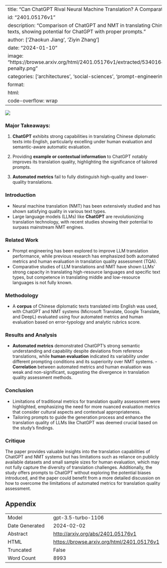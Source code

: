 
---
title: "Can ChatGPT Rival Neural Machine Translation? A Comparative Study"
id: "2401.05176v1"
description: "Comparison of ChatGPT and NMT in translating Chinese diplomatic texts, showing potential for ChatGPT with proper prompts."
author: ['Zhaokun Jiang', 'Ziyin Zhang']
date: "2024-01-10"
image: "https://browse.arxiv.org/html/2401.05176v1/extracted/5340164/figures/error-penalty.png"
categories: ['architectures', 'social-sciences', 'prompt-engineering', 'hci']
format:
  html:
    code-overflow: wrap
---

![](https://browse.arxiv.org/html/2401.05176v1/extracted/5340164/figures/error-penalty.png)

### Major Takeaways:

1. **ChatGPT** exhibits strong capabilities in translating Chinese diplomatic texts into English, particularly excelling under human evaluation and semantic-aware automatic evaluation.

2. Providing **example or contextual information** to ChatGPT notably improves its translation quality, highlighting the significance of tailored prompts.

3. **Automated metrics** fail to fully distinguish high-quality and lower-quality translations.

### Introduction
- Neural machine translation (NMT) has been extensively studied and has shown satisfying quality in various text types.
- Large language models (LLMs) like **ChatGPT** are revolutionizing translation technology, with recent studies showing their potential to surpass mainstream NMT engines.

### Related Work
- Prompt engineering has been explored to improve LLM translation performance, while previous research has emphasized both automated metrics and human evaluation in translation quality assessment (TQA).
- Comparative studies of LLM translations and NMT have shown LLMs' strong capacity in translating high-resource languages and specific text types, but competence in translating middle and low-resource languages is not fully known.

### Methodology
- A **corpus** of Chinese diplomatic texts translated into English was used, with ChatGPT and NMT systems (Microsoft Translate, Google Translate, and DeepL) evaluated using four automated metrics and human evaluation based on error-typology and analytic rubrics score.

### Results and Analysis
- **Automated metrics** demonstrated ChatGPT's strong semantic understanding and capability despite deviations from reference translations, while **human evaluation** indicated its variability under different prompting conditions and its superiority over NMT systems.
-**Correlation** between automated metrics and human evaluation was weak and non-significant, suggesting the divergence in translation quality assessment methods.

### Conclusion
- Limitations of traditional metrics for translation quality assessment were highlighted, emphasizing the need for more nuanced evaluation metrics that consider cultural aspects and contextual appropriateness.
- Tailoring prompts to guide the generation process and enhance the translation quality of LLMs like ChatGPT was deemed crucial based on the study's findings.

### Critique
The paper provides valuable insights into the translation capabilities of ChatGPT and NMT systems but has limitations such as reliance on publicly available datasets and small sample sizes for human evaluation, which may not fully capture the diversity of translation challenges. Additionally, the study offers prompts to ChatGPT without exploring the potential biases introduced, and the paper could benefit from a more detailed discussion on how to overcome the limitations of automated metrics for translation quality assessment.

## Appendix

|          |          |
|----------|----------|
| Model     | gpt-3.5-turbo-1106       |
| Date Generated     | 2024-02-02       |
| Abstract | [http://arxiv.org/abs/2401.05176v1](http://arxiv.org/abs/2401.05176v1)        |
| HTML     | [https://browse.arxiv.org/html/2401.05176v1](https://browse.arxiv.org/html/2401.05176v1)       |
| Truncated       | False       |
| Word Count       | 8993       |